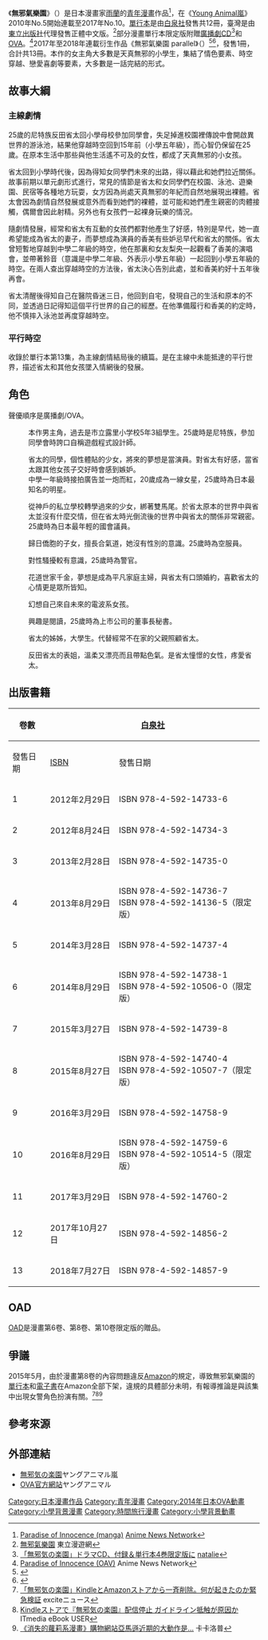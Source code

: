 {{Infobox animanga/Headerofja
|title= 無邪氣樂園
|image= 無邪氣樂園.jpg
|size= 261px
|caption= 單行本第1卷台版漫畫封面
|japanese= 無邪気の楽園
|english= PARADISE OF INNOCENCE
|kana= むじゃきのらくえん
|romaji= Mujaki no Rakuen
|genre= 青年、學園、{{link-en|性喜劇|Sex comedy}}<ref>{{cite web|script-title=ja:雨蘭のエロコメ「無邪気の楽園」3巻発売、購入特典も|url=https://natalie.mu/comic/news/85735|website=[[Natalie_(website)|Natalie]]|accessdate=2020-10-13|language=ja|date=2013-02-28|archive-date=2020-10-14|archive-url=https://web.archive.org/web/20201014131811/https://natalie.mu/comic/news/85735|dead-url=no}}</ref>
}}
{{Infobox animanga/name
|original= 
|official= 
|formal= {{flagicon|ROC}} 無邪氣樂園
|common= 天真無邪的樂園
}}
{{Infobox animanga/Manga
|標題= 
|作者= [[雨蘭|雨蘭]]
|其他出版社= 
|出版社= {{flagicon|JPN}} [[白泉社|白泉社]]<br>{{flagicon|ROC}} [[東立出版社|東立出版社]]
|連載雜誌= [[Young_Animal嵐|Young Animal嵐]]
|label=  {{flagicon|JPN}} JETS COMICS<br>{{flagicon|ROC}} TONG LI COMICS
|發售日= 2012年2月29日－2017年10月27日
|開始日= 2010年No.5
|結束日= 2017年No.10
|開始= 2010年5月
|結束= 2017年9月
|冊數= 全12卷
|話數= 全78話
|其他= 
}}
{{Infobox animanga/Manga
|標題= 無邪氣樂園 parallel
|作者= 雨蘭
|其他出版社= 
|出版社= {{flagicon|JPN}} [[白泉社|白泉社]]<br>{{flagicon|ROC}} [[東立出版社|東立出版社]]
|連載雜誌= Young Animal嵐
|label=  {{flagicon|JPN}} JETS COMICS
|發售日= 
|開始日= 2017年11月2日
|結束日= 2018年5月2日
|開始= 2017年No.12
|結束= 2018年No.6
|冊數= 全1卷
|話數= 
|其他= 	單行本收錄為第13卷
}}
{{Infobox animanga/OVA
|ONA= 
|原案= 
|原作= 雨蘭
|製作= Softgarage
|書籍= 
|代理發行= 
|其他代理發行=
|標題= 
|總導演= 
|導演= 荒木英樹（1）<ref>[http://www.allcinema.net/prog/show_c.php?num_c=348791 無邪気の楽園(2014)]allcinema{{ja}}</ref>、西川貴史（2~3）
|系列構成= 
|劇本= 
|人物原案= 雨蘭
|人物設定= 馬場龍一
|機械設定= 
|音樂= 
|音樂製作= 
|動畫製作= 
|出版商= 
|發售日= 2014年8月29日－2016年8月29日
|結束= 
|其他= 
|網路= 
|開始= 
|話數= 3
}}
{{Infobox animanga/Footerofja}}

《'''無邪氣樂園'''》（{{lang|ja|無邪気の楽園}}）是日本漫畫家[[雨蘭|雨蘭]]的[[青年漫畫|青年漫畫]]作品<ref>[http://www.animenewsnetwork.com/encyclopedia/manga.php?id=15953 Paradise of Innocence (manga)] {{Wayback|url=http://www.animenewsnetwork.com/encyclopedia/manga.php?id=15953 |date=20201130144355 }}[[Anime_News_Network|Anime News Network]]{{en}}</ref>，在《[[Young_Animal嵐|Young Animal嵐]]》2010年No.5開始連載至2017年No.10。[[單行本|單行本]]是由[[白泉社|白泉社]]發售共12冊，臺灣是由[[東立出版社|東立出版社]]代理發售正體中文版。<ref>[http://www.tongli.com.tw/BooksList.aspx?B=HC0346 無邪氣樂園] {{webarchive|url=https://web.archive.org/web/20160611105829/http://www.tongli.com.tw/BooksList.aspx?B=HC0346 |date=2016-06-11 }}東立漫遊網{{zh-tw}}</ref>部分漫畫單行本限定版附贈[[廣播劇CD|廣播劇CD]]<ref>[http://natalie.mu/comic/news/94388 「無邪気の楽園」ドラマCD、付録＆単行本4巻限定版に] {{Wayback|url=http://natalie.mu/comic/news/94388 |date=20191017210506 }}[[natalie|natalie]]{{ja}}</ref>和[[OVA|OVA]]。<ref>[http://www.animenewsnetwork.com/encyclopedia/anime.php?id=15954 Paradise of Innocence (OAV)] {{Wayback|url=http://www.animenewsnetwork.com/encyclopedia/anime.php?id=15954 |date=20210125202327 }}Anime News Network{{en}}</ref>2017年至2018年連載衍生作品《無邪氣樂園 parallel》（{{lang|ja|無邪気の楽園 パラレル}}）<ref>{{cite web |title=雨蘭が描く「無邪気の楽園」のスピンオフ開幕、初回は真夏×ハロウィン |url=https://natalie.mu/comic/news/255236 |website=コミックナタリー |language=ja |date=2017年11月2日 |access-date=2019年8月30日 |archive-date=2021年2月27日 |archive-url=https://web.archive.org/web/20210227120035/https://natalie.mu/comic/news/255236 |dead-url=no }}</ref><ref>{{cite web |title=「無邪気の楽園パラレル」＆「捻じ曲げファクター」がアニマル嵐で完結 |url=https://natalie.mu/comic/news/280694 |website=コミックナタリー |language=ja |date=2018年5月2日 |access-date=2019年8月30日 |archive-date=2020年11月26日 |archive-url=https://web.archive.org/web/20201126191923/https://natalie.mu/comic/news/280694 |dead-url=no }}</ref>，發售1冊，合計共13冊。本作的女主角大多數是天真無邪的小學生，集結了情色要素、時空穿越、戀愛喜劇等要素，大多數是一話完結的形式。

== 故事大綱 ==
=== 主線劇情 ===
25歲的尼特族反田省太回小學母校參加同學會，失足掉進校園裡傳說中會開啟異世界的游泳池，結果他穿越時空回到15年前（小學五年級），而心智仍保留在25歲。在原本生活中那些與他生活遙不可及的女性，都成了天真無邪的小女孩。

省太回到小學時代後，因為得知女同學們未來的出路，得以藉此和她們拉近關係。故事前期以單元劇形式進行，常見的情節是省太和女同學們在校園、泳池、遊樂園、民宿等各種地方玩耍，女方因為尚處天真無邪的年紀而自然地展現出裸體。省太會因為劇情自然發展或意外而看到她們的裸體，並可能和她們產生親密的肉體接觸，偶爾會因此射精。另外也有女孩們一起裸身玩樂的情況。

隨劇情發展，經常和省太有互動的女孩們都對他產生了好感，特別是早代，她一直希望能成為省太的妻子，而夢想成為演員的香美有些妒忌早代和省太的關係。省太曾短暫地穿越到中學二年級的時空，他在那裏和女友梨央一起觀看了香美的演唱會，並帶著鈴音（意識是中學二年級、外表示小學五年級）一起回到小學五年級的時空。在兩人查出穿越時空的方法後，省太決心告別此處，並和香美約好十五年後再會。

省太清醒後得知自己在醫院昏迷三日，他回到自宅，發現自己的生活和原本的不同，並透過日記得知這個平行世界的自己的經歷。在他準備履行和香美的約定時，他不慎摔入泳池並再度穿越時空。

=== 平行時空 ===
收錄於單行本第13集，為主線劇情結局後的續篇。是在主線中未能抵達的平行世界，描述省太和其他女孩墜入情網後的發展。

==角色==
聲優順序是廣播劇/OVA。
;{{nihongo|反田省太|反田省太||配音：-／[[内匠靖明|内匠靖明]]<ref>[http://www.allcinema.net/prog/show_c.php?num_c=353193 無邪気の楽園(2015)] {{Wayback|url=http://www.allcinema.net/prog/show_c.php?num_c=353193 |date=20160711021727 }}allcinema{{ja}}</ref>}}
:本作男主角，過去是市立露里小学校5年3組學生。25歲時是尼特族，參加同學會時誇口自稱遊戲程式設計師。

;{{nihongo|春風香美|春風このみ||配音：[[五十嵐裕美|五十嵐裕美]]／[[野村真悠華|野村真悠華]]<ref>{{cite web|url=http://www.animen.com.tw/NewsArea/NewsItemDetail?NewsId=4499&categoryId=300&tagName=none&keyword=%E7%84%A1%E9%82%AA%E6%B0%A3%E6%A8%82%E5%9C%92&realCategoryId=1&subCategoryId=2|title=聲優名單大更新？《無邪氣樂園》OAD版配音情報公布！]|publisher=Animen|language=zh-tw|access-date=2016-05-14|archive-date=2016-06-10|archive-url=https://web.archive.org/web/20160610154618/http://www.animen.com.tw/NewsArea/NewsItemDetail?NewsId=4499&categoryId=300&tagName=none&keyword=%E7%84%A1%E9%82%AA%E6%B0%A3%E6%A8%82%E5%9C%92&realCategoryId=1&subCategoryId=2|dead-url=no}}</ref>}}
:省太的同學，個性體貼的少女，將來的夢想是當演員。對省太有好感，當省太跟其他女孩子交好時會感到嫉妒。
:中學一年級時接拍廣告並一炮而紅，20歲成為一線女星，25歲時為日本最知名的明星。

;{{nihongo|神谷真夏|神谷真夏||配音：[[高橋未奈美|高橋未奈美]]／平井祥惠}}
:從神戶的私立學校轉學過來的少女，綁著雙馬尾。於省太原本的世界中與省太並沒有什麼交情，但在省太時光倒流後的世界中與省太的關係非常親密。
:25歲時為日本最年輕的國會議員。

;{{nihongo|佐佐木奈子|佐々木奈子||配音：{{tsl|ja|菅谷弥生|菅谷彌生}}／[[井上奈奈|井上奈奈]]}}
:歸日僑胞的子女，擅長合氣道，她沒有性別的意識。25歲時為空服員。

;{{nihongo|金子梨央|金子梨央||配音：{{tsl|ja|岩崎愛 (声優)|岩崎愛}}／[[新名彩乃|新名彩乃]]}}
:對性騷擾較有意識，25歲時為警官。

;{{nihongo|池端早代|池端早代||配音：{{tsl|ja|もものはるな}}／[[佐藤奏美|佐藤奏美]]}}
:花道世家千金，夢想是成為平凡家庭主婦，與省太有口頭婚約，喜歡省太的心情更是眾所皆知。

;{{nihongo|朝木鈴音|朝木鈴音（あさき すずね）}}
:幻想自己來自未來的電波系女孩。

;{{nihongo|藤田路子|藤田路子||配音：-／[[木村珠莉|木村珠莉]]}}
:興趣是閱讀，25歲時為上市公司的董事長秘書。

;{{nihongo|反田葉月|反田葉月||配音：-／{{tsl|ja|慶長佑香}}}}
:省太的姊姊，大學生。代替經常不在家的父親照顧省太。

;{{nihongo|彌生|弥生（やよい）}}
:反田省太的表姐，溫柔又漂亮而且帶點色氣。是省太憧憬的女性，疼愛省太。

== 出版書籍 ==
{| class=wikitable style="font-size:small;"
!rowspan="2"| 卷數
!colspan="2"|{{flagicon|JPN}} [[白泉社|白泉社]]
!colspan="2"|{{flagicon|ROC}} [[東立出版社|東立出版社]]
|-
!發售日期!![[ISBN|ISBN]]!!發售日期!!ISBN
|-
! 1
| 2012年2月29日||ISBN 978-4-592-14733-6
| 2014年2月12日||ISBN 978-986-332-709-7
|-
! 2
| 2012年8月24日||ISBN 978-4-592-14734-3
| 2014年3月24日||ISBN 978-986-332-710-3
|-
! 3
| 2013年2月28日||ISBN 978-4-592-14735-0
| 2014年4月30日||ISBN 978-986-332-711-0
|-
! 4
| 2013年8月29日||ISBN 978-4-592-14736-7<br>ISBN 978-4-592-14136-5（限定版）
| 2015年6月3日||ISBN 978-986-337-522-7
|-
! 5
| 2014年3月28日||ISBN 978-4-592-14737-4
| 2015年9月3日 || ISBN 978-986-348-953-5
|-
! 6
| 2014年8月29日||ISBN 978-4-592-14738-1<br>ISBN 978-4-592-10506-0（限定版）
| 2015年11月12日||ISBN 978-986-365-987-7
|-
! 7
| 2015年3月27日||ISBN 978-4-592-14739-8
| 2016年6月16日||ISBN 978-986-431-372-3
|-
! 8
| 2015年8月27日||ISBN 978-4-592-14740-4<br>ISBN 978-4-592-10507-7（限定版）
| 2016年7月20日||ISBN 978-986-462-309-9
|-
! 9
| 2016年3月29日||ISBN 978-4-592-14758-9
| 2016年8月17日||ISBN 978-986-470-240-4
|-
! 10
| 2016年8月29日||ISBN 978-4-592-14759-6<br>ISBN 978-4-592-10514-5（限定版）
| 2017年4月16日||ISBN 978-986-482-033-7
|-
! 11
| 2017年3月29日||ISBN 978-4-592-14760-2
| 2017年12月25日||ISBN 978-986-486-246-7
|-
! 12
| 2017年10月27日||ISBN 978-4-592-14856-2
| 2018年11月15日||ISBN 978-957-9652-81-0
|-
! 13
| 2018年7月27日||ISBN 978-4-592-14857-9
| 2019年9月6日||ISBN 978-957-26-1683-3
|}

==OAD==
[[OAD|OAD]]是漫畫第6卷、第8卷、第10卷限定版的贈品。

==爭議==
2015年5月，由於漫畫第8卷的內容問題違反[[亞馬遜公司|Amazon]]的規定，導致無邪氣樂園的[[單行本|單行本]]和[[電子書|電子書]]在Amazon全部下架，違規的具體部分未明，有報導推論是與該集中出現女警角色扮演有關。<ref>[http://www.excite.co.jp/News/reviewbook/20150527/E1432716021011.html 「無邪気の楽園」KindleとAmazonストアから一斉削除。何が起きたのか緊急検証] {{Wayback|url=http://www.excite.co.jp/News/reviewbook/20150527/E1432716021011.html |date=20171104121115 }}exciteニュース{{ja}}</ref><ref>[http://ebook.itmedia.co.jp/ebook/articles/1505/27/news077.html Kindleストアで『無邪気の楽園』配信停止 ガイドライン抵触が原因か] {{Wayback|url=http://ebook.itmedia.co.jp/ebook/articles/1505/27/news077.html |date=20170812024043 }}ITmedia eBook USER{{ja}}</ref><ref>[https://news.gamme.com.tw/1209051 《消失的蘿莉系漫畫》購物網站亞馬遜近期的大動作是...] {{Wayback|url=https://news.gamme.com.tw/1209051 |date=20170721082042 }}卡卡洛普{{zh-tw}}</ref>

==參考來源==
{{reflist|2}}

==外部連結==
*[https://web.archive.org/web/20160425152058/http://www.ya-arasi.com/magazine/list/?id=mujaki 無邪気の楽園]ヤングアニマル嵐{{ja}}
*[https://web.archive.org/web/20160617121227/http://www.younganimal.com/mujaki10/ OVA官方網站]ヤングアニマル{{ja}}

{{DEFAULTSORT:Mujaki no Rakuen}}
[[Category:日本漫畫作品|Category:日本漫畫作品]]
[[Category:青年漫畫|Category:青年漫畫]]
[[Category:2014年日本OVA動畫|Category:2014年日本OVA動畫]]
[[Category:小學背景漫畫|Category:小學背景漫畫]]
[[Category:時間旅行漫畫|Category:時間旅行漫畫]]
[[Category:小學背景動畫|Category:小學背景動畫]]
